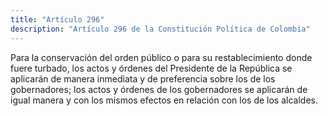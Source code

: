 ```yaml
---
title: "Artículo 296"
description: "Artículo 296 de la Constitución Política de Colombia"
---
```


Para la conservación del orden público o para su restablecimiento donde fuere turbado, los actos y órdenes del Presidente de la República se aplicarán de manera inmediata y de preferencia sobre los de los gobernadores; los actos y órdenes de los gobernadores se aplicarán de igual manera y con los mismos efectos en relación con los de los alcaldes.
